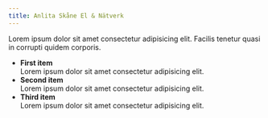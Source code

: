 ```yaml
---
title: Anlita Skåne El & Nätverk
---
```


Lorem ipsum dolor sit amet consectetur adipisicing elit. Facilis tenetur quasi in corrupti quidem corporis.

- **First item**  
  Lorem ipsum dolor sit amet consectetur adipisicing elit.
- **Second item**  
  Lorem ipsum dolor sit amet consectetur adipisicing elit.
- **Third item**  
  Lorem ipsum dolor sit amet consectetur adipisicing elit.
